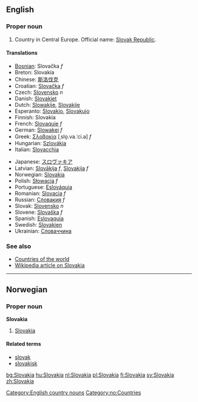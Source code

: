 ==English==

===Proper noun===

# Country in Central Europe. Official name: [[Slovak Republic]].

====Translations====
{{top}}
*[[Bosnian]]: Slovačka ''f''
*Breton: Slovakia
*Chinese: [[斯洛伐克]]
*Croatian: [[Slovačka]] ''f''
*Czech: [[Slovensko]] ''n''
*Danish: [[Slovakiet]]
*Dutch: [[Slowakije]], [[Slovakije]]
*Esperanto: [[Slovakio]], [[Slovakujo]]
*Finnish: Slovakia
*French: [[Slovaquie]] ''f''
*German: [[Slowakei]] ''f''
*Greek: [[Σλοβακία]] [ˌslo̞.va.ˈci.a] ''f''
*Hungarian: [[Szlovákia]]
*Italian: [[Slovacchia]]
{{mid}}
*Japanese: [[スロヴァキア]]
*Latvian: [[Slovākija]] ''f'', [[Slovakija]] ''f''
*Norwegian: [[#Norwegian|Slovakia]]
*Polish: [[Słowacja]] ''f''
*Portuguese: [[Eslováquia]]
*Romanian: [[Slovacia]] ''f''
*Russian: [[Словакия]] ''f''
*Slovak: [[Slovensko]] ''n''
*Slovene: [[Slovaška]] ''f''
*Spanish: [[Eslovaquia]]
*Swedish: [[Slovakien]]
*Ukrainian: [[Словаччина]]
{{bottom}}

===See also===
*[[Countries of the world]]
*[[w:Slovakia|Wikipedia article on Slovakia]]
[[Category:English country nouns]]

----

==Norwegian==
===Proper noun===
[[Category:no:Countries]]
'''Slovakia'''
#[[#English|Slovakia]]
====Related terms====
*[[slovak]]
*[[slovakisk]]
[[bg:Slovakia]]
[[hu:Slovakia]]
[[nl:Slovakia]]
[[pl:Slovakia]]
[[fi:Slovakia]]
[[sv:Slovakia]]
[[zh:Slovakia]]